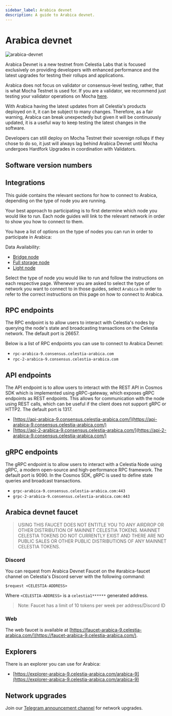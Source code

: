 ```yaml
---
sidebar_label: Arabica devnet
description: A guide to Arabica devnet.
---
```


# Arabica devnet


![arabica-devnet](/img/arabica-devnet.png)

Arabica Devnet is a new testnet from Celestia Labs that is focused
exclusively on providing developers with enhanced performance and
the latest upgrades for testing their rollups and applications.

Arabica does not focus on validator or consensus-level testing, rather,
that is what Mocha Testnet is used for. If you are a validator, we
recommend just testing your validator operations on Mocha [here](./mocha-testnet.mdx).

With Arabica having the latest updates from all Celestia's products deployed
on it, it can be subject to many changes. Therefore, as a fair warning,
Arabica can break unexpectedly but given it will be continuously updated,
it is a useful way to keep testing the latest changes in the software.

Developers can still deploy on Mocha Testnet their sovereign rollups if they
chose to do so, it just will always lag behind Arabica Devnet until Mocha
undergoes Hardfork Upgrades in coordination with Validators.

## Software version numbers

<ArabicaVersionTags />

## Integrations

This guide contains the relevant sections for how to connect to Arabica,
depending on the type of node you are running.

Your best approach to participating is to first determine which node
you would like to run. Each node guides will link to the relevant network
in order to show you how to connect to them.

You have a list of options on the type of nodes you can run in order to
participate in Arabica:

Data Availability:

* [Bridge node](./bridge-node.mdx)
* [Full storage node](./full-storage-node.mdx)
* [Light node](./light-node.mdx)

Select the type of node you would like to run and follow the instructions
on each respective page. Whenever you are asked to select the type of network
you want to connect to in those guides, select `Arabica` in order to refer
to the correct instructions on this page on how to connect to Arabica.

## RPC endpoints

The RPC endpoint is to allow users to interact with Celestia's nodes by
querying the node's state and broadcasting transactions on the
Celestia network. The default port is 26657.

Below is a list of RPC endpoints you can use to connect to Arabica Devnet:

* `rpc-arabica-9.consensus.celestia-arabica.com`
* `rpc-2-arabica-9.consensus.celestia-arabica.com`

## API endpoints

The API endpoint is to allow users to interact with the REST API in Cosmos
SDK which is implemented using gRPC-gateway, which exposes gRPC endpoints
as REST endpoints. This allows for communication with the node using REST
calls, which can be useful if the client does not support gRPC or HTTP2.
The default port is 1317.

* [https://api-arabica-9.consensus.celestia-arabica.com/](https://api-arabica-9.consensus.celestia-arabica.com/)
* [https://api-2-arabica-9.consensus.celestia-arabica.com/](https://api-2-arabica-9.consensus.celestia-arabica.com/)

## gRPC endpoints

The gRPC endpoint is to allow users to interact with a Celestia Node using
gRPC, a modern open-source and high-performance RPC framework. The default
port is 9090. In the Cosmos SDK, gRPC is used to define state queries and
broadcast transactions.

* `grpc-arabica-9.consensus.celestia-arabica.com:443`
* `grpc-2-arabica-9.consensus.celestia-arabica.com:443`

## Arabica devnet faucet

> USING THIS FAUCET DOES NOT ENTITLE YOU TO ANY AIRDROP OR OTHER
  DISTRIBUTION OF MAINNET CELESTIA TOKENS. MAINNET CELESTIA TOKENS
  DO NOT CURRENTLY EXIST AND THERE ARE NO PUBLIC SALES OR OTHER PUBLIC
  DISTRIBUTIONS OF ANY MAINNET CELESTIA TOKENS.

### Discord

You can request from Arabica Devnet Faucet on the #arabica-faucet channel on
Celestia's Discord server with the following command:

```text
$request <CELESTIA-ADDRESS>
```

Where `<CELESTIA-ADDRESS>` is a `celestia1******` generated address.

> Note: Faucet has a limit of 10 tokens per week per address/Discord ID

### Web

The web faucet is available at [https://faucet-arabica-9.celestia-arabica.com/](https://faucet-arabica-9.celestia-arabica.com/).

## Explorers

There is an explorer you can use for Arabica:

* [https://explorer-arabica-9.celestia-arabica.com/arabica-9](https://explorer-arabica-9.celestia-arabica.com/arabica-9)

## Network upgrades

Join our [Telegram announcement channel](https://t.me/+smSFIA7XXLU4MjJh)
for network upgrades.
